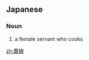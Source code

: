 ==Japanese==
{{ja-kanjitab|さん|ひ|k2=ぴ|yomi=on}}

===Noun===
{{ja-noun|さんぴ}}

# a female servant who cooks

[[zh:爨婢]]